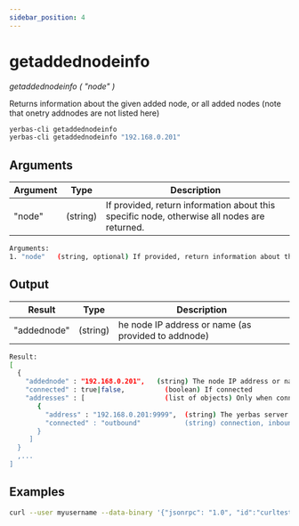 ```yaml
---
sidebar_position: 4
---
```



# getaddednodeinfo

_getaddednodeinfo ( "node" )_

Returns information about the given added node, or all added nodes
(note that onetry addnodes are not listed here)

```bash
yerbas-cli getaddednodeinfo
yerbas-cli getaddednodeinfo "192.168.0.201"
```

<!-- <ReactPlayer playing controls url={[
    {src: `${require('./assets/placeholder.webm').default}`, type: 'video/webm'}]} /> -->

## Arguments

| Argument | Type     | Description                                                                                 |
| -------- | -------- | ------------------------------------------------------------------------------------------- |
| "node"   | (string) | If provided, return information about this specific node, otherwise all nodes are returned. |

```bash
Arguments:
1. "node"   (string, optional) If provided, return information about this specific node, otherwise all nodes are returned.
```

## Output

| Result      | Type     | Description                                         |
| ----------- | -------- | --------------------------------------------------- |
| "addednode" | (string) | he node IP address or name (as provided to addnode) |

```bash
Result:
[
  {
    "addednode" : "192.168.0.201",   (string) The node IP address or name (as provided to addnode)
    "connected" : true|false,          (boolean) If connected
    "addresses" : [                    (list of objects) Only when connected = true
       {
         "address" : "192.168.0.201:9999",  (string) The yerbas server IP and port we're connected to
         "connected" : "outbound"           (string) connection, inbound or outbound
       }
     ]
  }
  ,...
]
```

## Examples

```bash
curl --user myusername --data-binary '{"jsonrpc": "1.0", "id":"curltest", "method": "getaddednodeinfo", "params": ["192.168.0.201"] }' -H 'content-type: text/plain;' http://127.0.0.1:9998/
```

